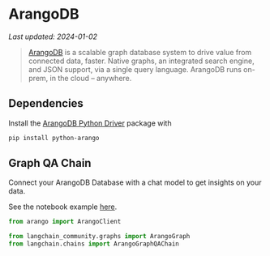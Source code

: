 # ArangoDB
*Last updated: 2024-01-02*

>[ArangoDB](https://github.com/arangodb/arangodb) is a scalable graph database system to drive value from connected data, faster. Native graphs, an integrated search engine, and JSON support, via a single query language. ArangoDB runs on-prem, in the cloud – anywhere.

## Dependencies

Install the [ArangoDB Python Driver](https://github.com/ArangoDB-Community/python-arango) package with
```bash
pip install python-arango
```

## Graph QA Chain

Connect your ArangoDB Database with a chat model to get insights on your data. 

See the notebook example [here](/docs/use_cases/graph/graph_arangodb_qa).

```python
from arango import ArangoClient

from langchain_community.graphs import ArangoGraph
from langchain.chains import ArangoGraphQAChain
```